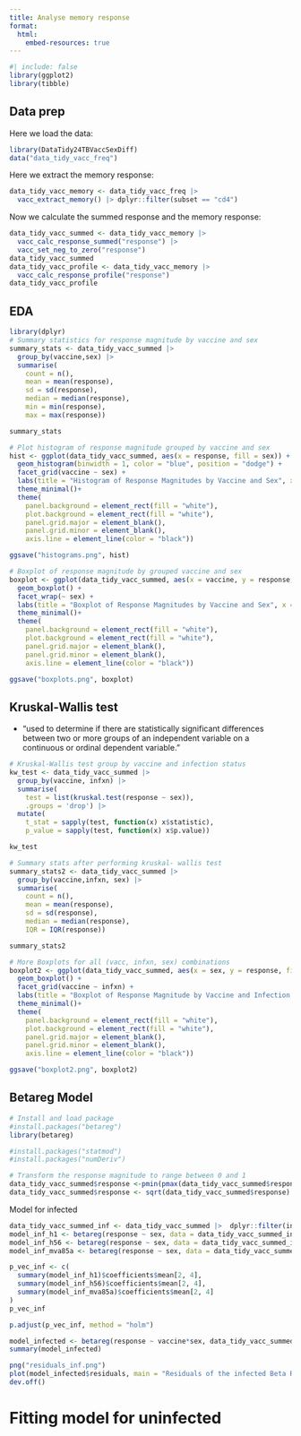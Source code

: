 ```yaml
---
title: Analyse memory response
format:
  html:
    embed-resources: true
---
```


```r
#| include: false
library(ggplot2)
library(tibble)
```

## Data prep

Here we load the data:

```r
library(DataTidy24TBVaccSexDiff)
data("data_tidy_vacc_freq")
```

Here we extract the memory response:

```r
data_tidy_vacc_memory <- data_tidy_vacc_freq |>
  vacc_extract_memory() |> dplyr::filter(subset == "cd4")
```

Now we calculate the summed response and the memory response:

```r
data_tidy_vacc_summed <- data_tidy_vacc_memory |>
  vacc_calc_response_summed("response") |>
  vacc_set_neg_to_zero("response")
data_tidy_vacc_summed
data_tidy_vacc_profile <- data_tidy_vacc_memory |>
  vacc_calc_response_profile("response")
data_tidy_vacc_profile
```

## EDA 
```r
library(dplyr)
# Summary statistics for response magnitude by vaccine and sex 
summary_stats <- data_tidy_vacc_summed |>
  group_by(vaccine,sex) |>
  summarise(
    count = n(),
    mean = mean(response),
    sd = sd(response),
    median = median(response),
    min = min(response),
    max = max(response))

summary_stats
```

```r
# Plot histogram of response magnitude grouped by vaccine and sex
hist <- ggplot(data_tidy_vacc_summed, aes(x = response, fill = sex)) +
  geom_histogram(binwidth = 1, color = "blue", position = "dodge") +
  facet_grid(vaccine ~ sex) +
  labs(title = "Histogram of Response Magnitudes by Vaccine and Sex", x = "Response Magnitude", y = "Frequency") +
  theme_minimal()+
  theme(
    panel.background = element_rect(fill = "white"),
    plot.background = element_rect(fill = "white"),
    panel.grid.major = element_blank(),
    panel.grid.minor = element_blank(),
    axis.line = element_line(color = "black"))

ggsave("histograms.png", hist)
```

```r
# Boxplot of response magnitude by grouped vaccine and sex
boxplot <- ggplot(data_tidy_vacc_summed, aes(x = vaccine, y = response, fill = sex)) +
  geom_boxplot() +
  facet_wrap(~ sex) +
  labs(title = "Boxplot of Response Magnitudes by Vaccine and Sex", x = "Vaccine", y = "Response Magnitude") +
  theme_minimal()+
  theme(
    panel.background = element_rect(fill = "white"),
    plot.background = element_rect(fill = "white"),
    panel.grid.major = element_blank(),
    panel.grid.minor = element_blank(),
    axis.line = element_line(color = "black"))

ggsave("boxplots.png", boxplot)
```

## Kruskal-Wallis test 
 - "used to determine if there are statistically significant differences between two or more groups of an independent variable on a continuous or ordinal dependent variable."

```r
# Kruskal-Wallis test group by vaccine and infection status
kw_test <- data_tidy_vacc_summed |>
  group_by(vaccine, infxn) |>
  summarise(
    test = list(kruskal.test(response ~ sex)),
    .groups = 'drop') |>
  mutate(
    t_stat = sapply(test, function(x) x$statistic),
    p_value = sapply(test, function(x) x$p.value))

kw_test
```

```r
# Summary stats after performing kruskal- wallis test
summary_stats2 <- data_tidy_vacc_summed |>
  group_by(vaccine,infxn, sex) |>
  summarise(
    count = n(),
    mean = mean(response),
    sd = sd(response),
    median = median(response),
    IQR = IQR(response))

summary_stats2
```

```r
# More Boxplots for all (vacc, infxn, sex) combinations 
boxplot2 <- ggplot(data_tidy_vacc_summed, aes(x = sex, y = response, fill = sex)) +
  geom_boxplot() +
  facet_grid(vaccine ~ infxn) +
  labs(title = "Boxplot of Response Magnitude by Vaccine and Infection Status", x = "Sex", y = "Response Magnitude") +
  theme_minimal()+
  theme(
    panel.background = element_rect(fill = "white"),
    plot.background = element_rect(fill = "white"),
    panel.grid.major = element_blank(),
    panel.grid.minor = element_blank(),
    axis.line = element_line(color = "black"))

ggsave("boxplot2.png", boxplot2)
```

## Betareg Model
```r
# Install and load package
#install.packages("betareg")
library(betareg)

#install.packages("statmod")
#install.packages("numDeriv")
```

```r
# Transform the response magnitude to range between 0 and 1
data_tidy_vacc_summed$response <-pmin(pmax(data_tidy_vacc_summed$response, 0), 1)
data_tidy_vacc_summed$response <- sqrt(data_tidy_vacc_summed$response)
```

Model for infected 
```r
data_tidy_vacc_summed_inf <- data_tidy_vacc_summed |>  dplyr::filter(infxn == "infected") 
model_inf_h1 <- betareg(response ~ sex, data = data_tidy_vacc_summed_inf |>    dplyr::filter(vaccine == "h1")) 
model_inf_h56 <- betareg(response ~ sex, data = data_tidy_vacc_summed_inf |>    dplyr::filter(vaccine == "h56")) 
model_inf_mva85a <- betareg(response ~ sex, data = data_tidy_vacc_summed_inf |>    dplyr::filter(vaccine == "mva85a"))

p_vec_inf <- c(
  summary(model_inf_h1)$coefficients$mean[2, 4],
  summary(model_inf_h56)$coefficients$mean[2, 4],
  summary(model_inf_mva85a)$coefficients$mean[2, 4]
)
p_vec_inf

p.adjust(p_vec_inf, method = "holm")
```

```r
model_infected <- betareg(response ~ vaccine*sex, data_tidy_vacc_summed |> dplyr:: filter(infxn="infected"))
summary(model_infected)

png("residuals_inf.png")
plot(model_infected$residuals, main = "Residuals of the infected Beta Regression Model")
dev.off()
```

# Fitting model for uninfected